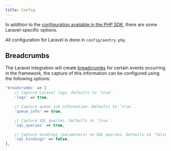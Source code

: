 ```yaml
---
title: Config
---
```


In addition to the [configuration available in the PHP SDK](/platforms/php/config/), there are some Laravel-specific options.

All configuration for Laravel is done in `config/sentry.php`.

## Breadcrumbs

The Laravel integration will create [breadcrumbs](../breadcrumbs/) for certain events occurring in the framework, the capture of this information can be configured using the following options:

```php {filename:config/sentry.php}
'breadcrumbs' => [
    // Capture Laravel logs. Defaults to `true`.
    'logs' => true,

    // Capture queue job information. Defaults to `true`.
    'queue_info' => true,

    // Capture SQL queries. Defaults to `true`.
    'sql_queries' => true,

    // Capture bindings (parameters) on SQL queries. Defaults to `false`.
    'sql_bindings' => false,
],
```
